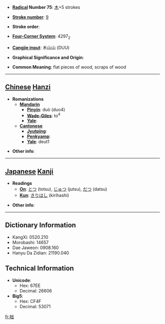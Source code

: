 * '''[[Wiktionary:Chinese radical index| Radical]] Number 75''': [[Wiktionary:Chinese radical index 木|木]]+5 strokes

* '''[[Wiktionary:Chinese total strokes index|Stroke number]]''': [[Wiktionary:Chinese total strokes index 9|9]]

* '''Stroke order''': 

* '''[[Wiktionary:Chinese four corner index|Four-Corner System]]''': 4297<sub>2</sub>

* '''[[Wiktionary:Chinese Cangjie index|Cangjie input]]''': 木山山 (DUU)

* '''Graphical Significance and Origin''': 

* '''Common Meaning''': flat pieces of wood, scraps of wood

----

== [[Chinese]] [[Hanzi]] ==

* '''Romanizations'''
** '''[[Mandarin]]'''
*** '''[[Pinyin]]''': duò (duo4)
*** '''[[Wade-Giles]]''': to<sup>4</sup>
*** '''[[Yale]]''': 
** '''[[Cantonese]]'''
*** '''[[Jyutping]]''':
*** '''[[Penkyamp]]''': 
*** '''[[Yale]]''': deut1

* '''Other info''': 

----

== [[Japanese]] [[Kanji]] ==

* '''Readings'''
** '''[[On]]''': [[とつ]] (totsu), [[じゅつ]] (jutsu), [[だつ]] (datsu)
** '''[[Kun]]''': [[きりはし]] (kirihashi)

* '''Other info''':  

----

== Dictionary Information ==

* KangXi: 0520.210
* Morobashi: 14657
* Dae Jaweon: 0908.160
* Hanyu Da Zidian: 21190.040

== Technical Information ==

* '''Unicode''':
** Hex: 67EE
** Decimal: 26606
* '''Big5''':
** Hex: CF4F
** Decimal: 53071

[[fr:柮]]
